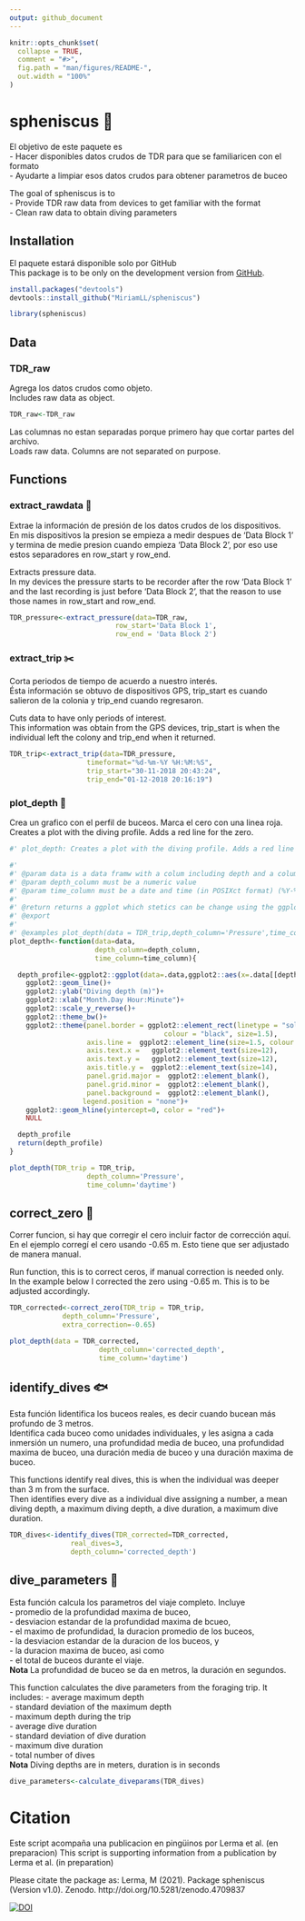 ```yaml
---
output: github_document
---
```


```r
knitr::opts_chunk$set(
  collapse = TRUE,
  comment = "#>",
  fig.path = "man/figures/README-",
  out.width = "100%"
)
```

# spheniscus 🐧

El objetivo de este paquete es  
- Hacer disponibles datos crudos de TDR para que se familiaricen con el formato  
- Ayudarte a limpiar esos datos crudos para obtener parametros de buceo  

The goal of spheniscus is to  
- Provide TDR raw data from devices to get familiar with the format  
- Clean raw data to obtain diving parameters


## Installation
El paquete estará disponible solo por GitHub <br>
This package is to be only on the development version from [GitHub](https://github.com/).
```r
install.packages("devtools")
devtools::install_github("MiriamLL/spheniscus")
```

```r
library(spheniscus)
```

## Data

### TDR_raw
Agrega los datos crudos como objeto. <br>
Includes raw data as object.
```r
TDR_raw<-TDR_raw
```
Las columnas no estan separadas porque primero hay que cortar partes del archivo. <br>
Loads raw data. Columns are not separated on purpose. 

## Functions

### extract_rawdata 🧹
Extrae la información de presión de los datos crudos de los dispositivos.  <br>
En mis dispositivos la presion se empieza a medir despues de 'Data Block 1' y termina de medie presion cuando empieza 'Data Block 2', por eso use estos separadores en row_start y row_end.<br>


Extracts pressure data.<br>
In my devices the pressure starts to be recorder after the row 'Data Block 1' and the last recording is just before 'Data Block 2', that the reason to use those names in row_start and row_end.<br>

```r
TDR_pressure<-extract_pressure(data=TDR_raw, 
                          row_start='Data Block 1', 
                          row_end = 'Data Block 2')
```

### extract_trip ✂️
Corta periodos de tiempo de acuerdo a nuestro interés. <br>
Ésta información se obtuvo de dispositivos GPS, trip_start es cuando salieron de la colonia y trip_end cuando regresaron.

Cuts data to have only periods of interest. <br>
This information was obtain from the GPS devices, trip_start is when the individual left the colony and trip_end when it returned.

```r
TDR_trip<-extract_trip(data=TDR_pressure,
                   timeformat="%d-%m-%Y %H:%M:%S",
                   trip_start="30-11-2018 20:43:24",
                   trip_end="01-12-2018 20:16:19")
```

### plot_depth 🎨
Crea un grafico con el perfil de buceos. Marca el cero con una linea roja. <br>
Creates a plot with the diving profile. Adds a red line for the zero.

```r
#' plot_depth: Creates a plot with the diving profile. Adds a red line for the zero. Crea un grafico con el perfil de buceos. Marca el cero con una linea roja.

#'
#' @param data is a data framw with a colum including depth and a column including time (in POSIXct format)
#' @param depth_column must be a numeric value
#' @param time_column must be a date and time (in POSIXct format) (%Y-%m-d %H:%M:%S)
#'
#' @return returns a ggplot which stetics can be change using the ggplot2 sintaxis
#' @export
#'
#' @examples plot_depth(data = TDR_trip,depth_column='Pressure',time_column='daytime')
plot_depth<-function(data=data,
                     depth_column=depth_column,
                     time_column=time_column){

  depth_profile<-ggplot2::ggplot(data=.data,ggplot2::aes(x=.data[[depth_column]], y=.data[[time_column]]))+
    ggplot2::geom_line()+
    ggplot2::ylab("Diving depth (m)")+
    ggplot2::xlab("Month.Day Hour:Minute")+
    ggplot2::scale_y_reverse()+
    ggplot2::theme_bw()+
    ggplot2::theme(panel.border = ggplot2::element_rect(linetype = "solid",
                                      colour = "black", size=1.5),
                   axis.line =  ggplot2::element_line(size=1.5, colour = "black"),
                   axis.text.x =   ggplot2::element_text(size=12),
                   axis.text.y =   ggplot2::element_text(size=12),
                   axis.title.y =  ggplot2::element_text(size=14),
                   panel.grid.major =  ggplot2::element_blank(),
                   panel.grid.minor =  ggplot2::element_blank(),
                   panel.background =  ggplot2::element_blank(),
                  legend.position = "none")+
    ggplot2::geom_hline(yintercept=0, color = "red")+
    NULL

  depth_profile
  return(depth_profile)
}
```

```r
plot_depth(TDR_trip = TDR_trip,
                   depth_column='Pressure',
                   time_column='daytime')
```


## correct_zero 📐

Correr funcion, si hay que corregir el cero incluir factor de corrección aquí. <br>
En el ejemplo corregí el cero usando -0.65 m. Esto tiene que ser adjustado de manera manual.

Run function, this is to correct ceros, if manual correction is needed only. <br>
In the example below I corrected the zero using -0.65 m. This is to be adjusted accordingly.

```r
TDR_corrected<-correct_zero(TDR_trip = TDR_trip,
             depth_column='Pressure',
             extra_correction=-0.65)
```

```r
plot_depth(data = TDR_corrected,
                      depth_column='corrected_depth',
                      time_column='daytime')
```

## identify_dives 🐟
Esta función lidentifica los buceos reales, es decir cuando bucean más profundo de 3 metros. <br> 
Identifica cada buceo como unidades individuales, y les asigna a cada inmersión un numero, una profundidad media de buceo, una profundidad maxima de buceo, una duración media de buceo y una duración maxima de buceo.

This functions identify real dives, this is when the individual was deeper than 3 m from the surface. <br> Then identifies every dive as a individual dive assigning a number, a mean diving depth, a maximum diving depth, a dive duration, a maximum dive duration. 

```r
TDR_dives<-identify_dives(TDR_corrected=TDR_corrected,
               real_dives=3,
               depth_column='corrected_depth')
```


## dive_parameters 🤿
Esta función calcula los parametros del viaje completo. Incluye  
- promedio de la profundidad maxima de buceo,  
- desviacion estandar de la profundidad maxima de bcueo,  
- el maximo de profundidad, la duracion promedio de los buceos,  
- la desviacion estandar de la duracion de los buceos, y  
- la duracion maxima de buceo, asi como  
- el total de buceos durante el viaje.  
**Nota** La profundidad de buceo se da en metros, la duración en segundos.

This function calculates the dive parameters from the foraging trip. It includes:
- average maximum depth  
- standard deviation of the maximum depth  
- maximum depth during the trip  
- average dive duration  
- standard deviation of dive duration  
- maximum dive duration  
- total number of dives   
**Nota** Diving depths are in meters, duration is in seconds

```r
dive_parameters<-calculate_diveparams(TDR_dives)
```


# Citation

Este script acompaña una publicacion en pingüinos por Lerma et al. (en preparacion)
This script is supporting information from a publication by Lerma et al. (in preparation)

Please citate the package as:
Lerma, M (2021). Package spheniscus (Version v1.0). Zenodo. http://doi.org/10.5281/zenodo.4709837 

[![DOI](https://zenodo.org/badge/360213200.svg)](https://zenodo.org/badge/latestdoi/360213200)
